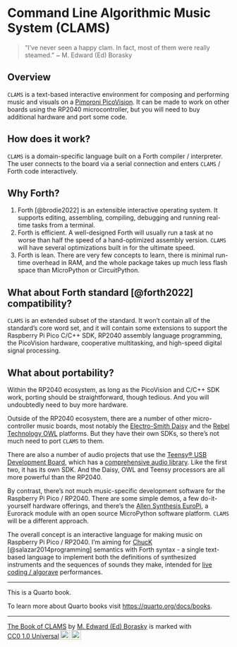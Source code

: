 # Command Line Algorithmic Music System (CLAMS) {.unnumbered}

> “I’ve never seen a happy clam. In fact, most of them were really
> steamed.” ~ M. Edward (Ed) Borasky

## Overview

`CLAMS` is a text-based interactive environment for composing and performing
music and visuals on a [Pimoroni
PicoVision](https://shop.pimoroni.com/products/picovision?variant=41048911904851).
It can be made to work on other boards using the RP2040 microcontroller, but
you will need to buy additional hardware and port some code.

## How does it work?

`CLAMS` is a domain-specific language built on a Forth compiler /
interpreter. The user connects to the board via a serial connection and
enters `CLAMS` / Forth code interactively.

## Why Forth?

1. Forth [@brodie2022] is an extensible interactive operating system. It
supports editing, assembling, compiling, debugging and running real-time
tasks from a terminal.
2. Forth is efficient. A well-designed Forth will usually run a task at no
worse than half the speed of a hand-optimized assembly version. `CLAMS` will
have several optimizations built in for the ultimate speed.
3. Forth is lean. There are very few concepts to learn, there is minimal
run-time overhead in RAM, and the whole package takes up much less flash space
than MicroPython or CircuitPython.

## What about Forth standard [@forth2022] compatibility?

`CLAMS` is an extended subset of the standard. It won't contain all of the
standard's core word set, and it will contain some extensions to support
the Raspberry Pi Pico C/C++ SDK, RP2040 assembly language programming, the
PicoVision hardware, cooperative multitasking, and high-speed digital signal
processing.

## What about portability?

Within the RP2040 ecosystem, as long as the PicoVision and C/C++ SDK work,
porting should be straightforward, though tedious. And you will undoubtedly need
to buy more hardware.

Outside of the RP2040 ecosystem, there are a number of other micro-controller
music boards, most notably the [Electro-Smith
Daisy](https://www.electro-smith.com/daisy
"Electro-Smith Daisy") and the [Rebel Technology
OWL](https://github.com/RebelTechnology/OpenWare "Rebel Technology on
GitHub") platforms. But they have their own SDKs, so there's not much need to
port `CLAMS` to them.

There are also a number of audio projects that use the [Teensy® USB Development
Board](https://www.pjrc.com/teensy/ "Teensy Home Page"), which has a
[comprehensive audio library](https://www.pjrc.com/teensy/td_libs_Audio.html
"Teensy Audio Library"). Like the first two, it has its own SDK. And the Daisy,
OWL and Teensy processors are all more powerful than the RP2040.

By contrast, there's not much music-specific development software for the
Raspberry Pi Pico / RP2040. There are some simple demos, a few do-it-yourself
hardware offerings, and there's the
[Allen Synthesis EuroPi](https://allensynthesis.co.uk/modules/europi.html
"EuroPi module"), a Eurorack module with an open source MicroPython software
platform. `CLAMS` will be a different approach.

The overall concept is an interactive language for making music on Raspberry
Pi Pico / RP2040. I'm aiming for [ChucK](https://chuck.stanford.edu/ "ChucK
Home Page") [@salazar2014programming] semantics with Forth syntax - a single
text-based language to implement both the definitions of synthesized
instruments and the sequences of sounds they make, intended for [live coding
/ algorave](https://github.com/toplap/awesome-livecoding "Awesome Live Coding
list on GitHub") performances.

* * * * *

This is a Quarto book.

To learn more about Quarto books visit <https://quarto.org/docs/books>.

* * * * *

 <p xmlns:cc="http://creativecommons.org/ns#" xmlns:dct="http://purl.org/dc/terms/"><a property="dct:title" rel="cc:attributionURL" href="https://algocompsynth.github.io/CLAMS/">The Book of CLAMS</a> by <a rel="cc:attributionURL dct:creator" property="cc:attributionName" href="https://github.com/znmeb">M. Edward (Ed) Borasky</a> is marked with <a href="http://creativecommons.org/publicdomain/zero/1.0?ref=chooser-v1" target="_blank" rel="license noopener noreferrer" style="display:inline-block;">CC0 1.0 Universal<img style="height:22px!important;margin-left:3px;vertical-align:text-bottom;" src="https://mirrors.creativecommons.org/presskit/icons/cc.svg?ref=chooser-v1"><img style="height:22px!important;margin-left:3px;vertical-align:text-bottom;" src="https://mirrors.creativecommons.org/presskit/icons/zero.svg?ref=chooser-v1"></a></p> 